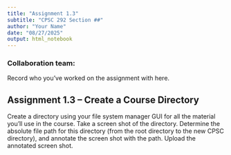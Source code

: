 ```yaml
---
title: "Assignment 1.3"
subtitle: "CPSC 292 Section ##"
author: "Your Name"
date: "08/27/2025"
output: html_notebook
---
```


### Collaboration team: 

Record who you've worked on the assignment with here. 


## Assignment 1.3 -- Create a Course Directory


Create a directory using your file system manager GUI for all the material you’ll use in the course. Take a screen shot of the directory. Determine the absolute file path for this directory (from the root directory to the new CPSC directory), and annotate the screen shot with the path. Upload the annotated screen shot. 


